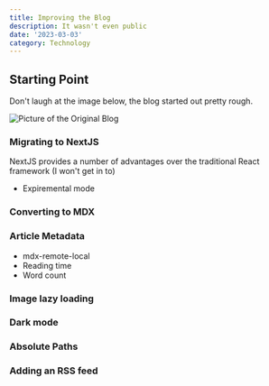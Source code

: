 ```yaml
---
title: Improving the Blog
description: It wasn't even public
date: '2023-03-03'
category: Technology
---
```


## Starting Point

Don't laugh at the image below, the blog started out pretty rough.

![Picture of the Original Blog](/article/images/original_blog.png)

### Migrating to NextJS

NextJS provides a number of advantages over the traditional React framework (I won't get in to)

- Expiremental mode

### Converting to MDX

### Article Metadata

- mdx-remote-local
- Reading time
- Word count

### Image lazy loading

### Dark mode

### Absolute Paths

### Adding an RSS feed
